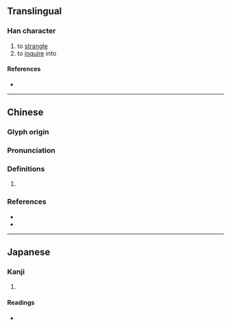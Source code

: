 {{character info/new}}
==Translingual==

===Han character===
{{Han char|rn=64|rad=手|as=11|sn=14|four=57022|canj=QSMH|ids=⿰扌翏}}

# to [[strangle]]
# to [[inquire]] into

====References====
* {{Han ref|kx=0449.140|dkj=12564|dj=0799.390|hdz=31950.140|uh=644E|ud=25678|bh=E1E5|bd=57829}}

----

==Chinese==
{{zh-forms}}

===Glyph origin===
{{Han etym}}

===Pronunciation===
{{zh-pron
|m=jiū
|c=gau1,lau4
|h=pfs=lâu
|mc=y
|oc=y
|cat=
}}
{{zh-attn-split}}

===Definitions===
{{zh-hanzi}}

# {{rfdef|zh}}

===References===
* {{R:twedu|B01399}}
* {{R:yue:mfccd}}

----

==Japanese==

===Kanji===
{{ja-kanji|grade=|rs=手11}}

# {{defn|lang=ja|sort=手11}}

====Readings====
* {{ja-readings
|goon=きょう, く, る
|kanon=きゅう, こう, りゅう
|kun=[[くくる]] (kukuru)}}